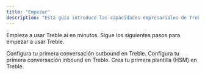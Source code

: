 ```yaml
---
title: "Empezar"
description: "Esta guía introduce las capacidades empresariales de Treble, la plataforma para desarrollar con Treble y cómo empezar a construir."
---
```


Empieza a usar Treble.ai en minutos. Sigue los siguientes pasos para empezar a usar Treble.

<CardGroup cols={3}>
    <Card 
        title="Conversación Outbound" 
        icon="square-up-right"
        href="/es/docs/intro-to-treble/outbound-convo"
    >
        Configura tu primera conversación outbound en Treble.
    </Card>
    <Card 
        title="Conversación Inbound" 
        icon="square-down-left"
        href="/es/docs/intro-to-treble/inbound-convo"
    >
        Configura tu primera conversación inbound en Treble.
    </Card>
    <Card 
        title="Crear primera plantilla (HSM)" 
        icon="square-h"
        href="/es/docs/meta/hsm-templates"
    >
        Crea tu primera plantilla (HSM) en Treble.
    </Card>
</CardGroup>